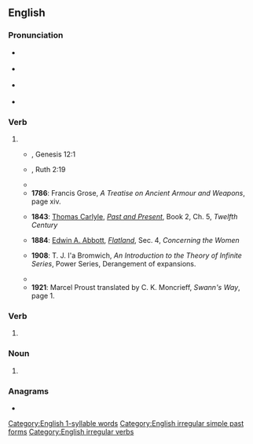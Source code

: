 {{also|Shew}}
==English==

===Pronunciation===
* {{a|GA}} {{IPA|/ʃoʊ/|lang=en}} {{qualifier|archaic form of {{m|en|show}}}}
* {{a|RP}} {{IPA|/ʃəʊ/|lang=en}} {{qualifier|archaic form of {{m|en|show}}}}
* {{a|RP}} {{IPA|/ʃuː/|lang=en}} {{qualifier|dialectal past tense of {{m|en|show}}}}
* {{rhymes|əʊ|uː|lang=en}}

===Verb===
{{en-verb|shews|shewing|shewed|shewed|past_ptc2=shewn}}

# {{archaic form of|show|lang=en}}
#* {{RQ:Authorized Version}}, Genesis 12:1
#*: {{ux|en|Now the LORD had said unto Abram, Get thee out of thy country, and from thy kindred, and from thy father's house, unto a land that I will '''shew''' thee:}}
#* {{RQ:Authorized Version}}, Ruth 2:19
#*: {{ux|en|And she '''shewed''' her mother in law with whom she had wrought, and said, The man's name with whom I wrought to day is Boaz.}}
#* {{quote-book|year=1774|by={{w|Le Page Du Pratz}}|title=The History of Louisiana: Or of the Western Parts of Virginia and Carolina: Containing a Description of the Countries that Lie on Both Sides of the River Mississippi: with an Account of the Settlements, Inhabitants, Soil, Climate, and Products|url=http://books.google.com/books?id=zEoUAAAAYAAJ&pg=PA42|chapter=The Governor surprized the Natchez with seven hundred Men.|publisher=T. Becket
|location=London|page=42|passage=I give it you without any other design than to '''shew''' you that I reckon nothing dear to me, when I want to do you a pleasure.}}
#* '''1786''': Francis Grose, ''A Treatise on Ancient Armour and Weapons'', page xiv.
#*: {{ux|en|The section '''shewing''' its concavity and handle.}}
#* '''1843''': [[:w:Thomas Carlyle|Thomas Carlyle]], ''[[:w:Past and Present (book)|Past and Present]]'', Book 2, Ch. 5, ''Twelfth Century''
#*: {{ux|en|We have Processions, Preachings, Festivals, Christmas Plays, Mysteries '''shewn''' in the Churchyard, at which latter the Townsfolk sometimes quarrel.}}
#* '''1884''': [[w:Edwin A. Abbott|Edwin A. Abbott]], ''[[w:Flatland|Flatland]]'', Sec. 4, ''Concerning the Women''
#*: {{ux|en|But, as I shall soon '''shew''', this custom, though it has the advantage of safety, is not without its disadvantages.}}
#* '''1908''': T. J. I'a Bromwich, ''An Introduction to the Theory of Infinite Series'', Power Series, Derangement of expansions.
#*: {{ux|en|Expand the series <math>\frac{1}{1-x}-\frac{x}{(1-x)^3}+\frac{1 \cdot 3}{2!}\frac{x^2}{(1-x)^3}-\frac{1 \cdot 3 \cdot 5}{3!}\frac{x^3}{(1-x)^7}+\cdots</math> powers of x, '''shewing''' that the coefficient of <math>x^n</math> is <math>S_{n}=1+\sum_{1}^{n}(-1)^r\frac{(n+r)!}{(r!)^2(n-r)!}\frac{1}{2^r}</math>.}}
#* {{quote-book|year=1913|year_published=1967|author={{w|John Bagnell Bury}}|by={{w|Carl Heinrich Becker}}|title=The Cambridge Medieval History|chapter=The Expansion of the Saracens—The East; Historical aspect of Islam|section=The Rise of the Saracens and the foundation of the Western Empire|publisher=The Macmillan Company|location=New York|editor={{w|Henry Melvill Gwatkin}} and {{w|James Pounder Whitney}}|volume=2|page=330|passage=Within the Christian sphere this current '''shews''' itself more especially in the territories of the Greek and Aramaic languages, and the difference between the Greek and Latin Churches is mainly that between Asia and Europe.}}
#* '''1921''': Marcel Proust translated by C. K. Moncrieff, ''Swann's Way'', page 1.
#*: {{ux|en|I would ask myself what o'clock it could be; I could hear the whistling of trains, which, now nearer and now farther off, punctuating the distance like the note of a bird in a forest, '''shewed''' me in perspective the deserted countryside through which a traveller would be hurrying towards the nearest station: the path that he followed being fixed forever in his memory but the general excitement due to being in a strange place, to farewells exchanged beneath an unfamiliar lamp which echoed still in his ears amid the silence of the night; and to the delightful prospect of being once again at home.}}

===Verb===
{{head|en|verb form}}

# {{lb|en|[[East Anglia]] dialect}} {{en-simple past of|show}}
#: {{ux|en|As I travelled, the signposts '''shew''' me the way.}}

===Noun===
{{en-noun}}

# {{archaic form of|show|lang=en}}

===Anagrams===
* {{anagrams|en|Hews|hews}}

[[Category:English 1-syllable words]]
[[Category:English irregular simple past forms]]
[[Category:English irregular verbs]]